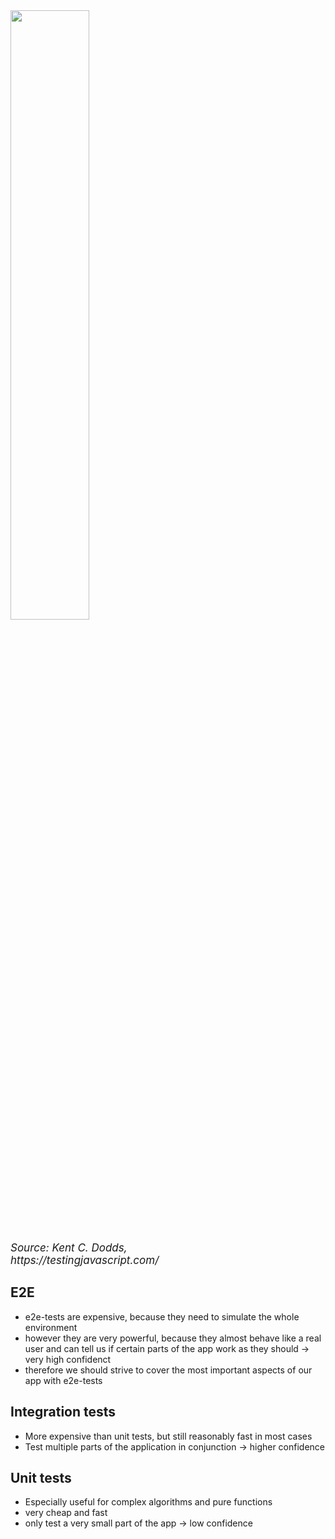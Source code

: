 
<img src={TestingTrophy} width="50%" />

<p style="font-size: 17px; margin-top: 20px; text-align: left; width: 50%">
  <i>Source: Kent C. Dodds, https://testingjavascript.com/</i>
</p>

<Notes>

  ## E2E

  * e2e-tests are expensive, because they need to simulate the whole environment
  * however they are very powerful, because they almost behave like a real user and
    can tell us if certain parts of the app work as they should -> very high confidenct
  * therefore we should strive to cover the most important aspects of our app with e2e-tests

  ## Integration tests

  * More expensive than unit tests, but still reasonably fast in most cases
  * Test multiple parts of the application in conjunction -> higher confidence

  ## Unit tests

  * Especially useful for complex algorithms and pure functions
  * very cheap and fast
  * only test a very small part of the app -> low confidence

</Notes>

